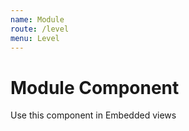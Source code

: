 ```yaml
---
name: Module
route: /level
menu: Level
---
```



# Module Component

Use this component in Embedded views

<Playground>
	<div style={{ width: "100%", height: "650px", overflow: "hidden" }}>
		<LevelModuleComponent
			data={{
				level: 5,
				currentXp: 512,
				totalXp: 10231,
				levelXp: 1100,
				levelUp: false,
				log: LogData,
				rewards: [{ currency: "coin", amount: 50 }],
			}}
			avatar={{
				url: "https://storage.googleapis.com/gwen-prod-storage/avatar-packages/default/01.svg",
				colors: { background: "#98ca9d", shirt: "#55ab59" },
			}}
			cooldowns={[
				{ behaviorName: "Paint a Donkey", cooldownInMS: 10000, lastReportedAt: new Date() },
				{ behaviorName: "Trick a Monkey", cooldownInMS: 95000, lastReportedAt: new Date() },
				{ behaviorName: "Eat a Bananna", cooldownInMS: 720000, lastReportedAt: new Date() },
			]}
		/>
	</div>
</Playground>

<Props of={LevelModuleComponent} />
